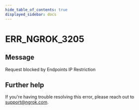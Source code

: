 ```yaml
---
hide_table_of_contents: true
displayed_sidebar: docs
---
```



# ERR_NGROK_3205

## Message

Request blocked by Endpoints IP Restriction

<ErrorDetails error="err_ngrok_3205" />

## Further help

If you're having trouble resolving this error, please reach out to [support@ngrok.com](mailto:support@ngrok.com?subject=Help%20with%20ERR_NGROK_3205).
